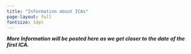 ```yaml
---
title: "Information about ICAs"
page-layout: full
fontsize: 14pt
---
```


**_More Information will be posted here as we get closer to the date of the first ICA._**